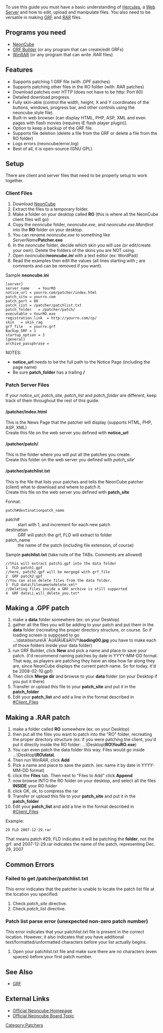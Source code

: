 {{infobox/software
|heading=[[Image:neoncube-oobe.png|250px]]<br>Neoncube after basic configuration with default skin.
|developer=Ansell "Cliffe" Cruz
|version=1.2 / December 21, 2006
|os=Windows NT/2000/XP/Vista/7
|lang=English
|type=Patch Client
|license=GPL 2 (open source)
|web=http://patch.neon-cube.net/ {{dead link}}
}}
To use this guide you must have a basic understanding of [[Hercules]], a [[wikipedia:Web_Server|Web Server]] and how to edit, upload and manipulate files. You also need to be versatile in making [[GRF]] and [[wikipedia:RAR_(file_format)|RAR]] files.

==Programs you need==
* [http://www.paradox924x.com/mirrors.html NeonCube]
* [http://www.grfbuilder.com/#download GRF Builder] (or any program that can create/edit GRFs)
* [http://www.rarlab.com/download.htm WinRAR] (or any program that can write .RAR files)

==Features==
* Supports patching 1 GRF file (with .GPF patches)
* Supports patching other files in the RO folder (with .RAR patches)
* Download patches over HTTP (does not have to be http: Port 80)
* Detailed download progress.
* Fully skin-able (control the width, height, X and Y coordinates of the buttons, windows, progress bar, and other controls using the neoncube.style file).
* Built-in web browser (can display HTML, PHP, ASP, XML and even pages with flash movies (requires IE flash player plugin)).
* Option to keep a backup of the GRF file.
* Supports file deletion (delete a file from the GRF or delete a file from the RO folder)
* Logs errors (neoncube/error.log)
* Best of all, it is open-source (GNU GPL).

==Setup==
There are client and server files that need to be properly setup to work together.
===Client Files===
# Download [http://patch.neon-cube.net/index.php?page=download NeonCube] {{dead link}}
# Extract the files to a temporary folder.
# Make a folder on your desktop called '''RO''' (this is where all the NeonCube client files will go)
# Copy the ''neoncube'' folder, ''neoncube.exe'', and ''neoncube.exe.Manifest'' into the '''RO''' folder on your desktop.
# You can rename ''neoncube.exe'' to something like ''ServerName'''''Patcher.exe'''
# In the ''neoncube'' folder, decide which skin you will use (or edit/create your own).  Delete the folders of the skins you are NOT using.
# Open ''neoncube/'''neoncube.ini''''' with a text editor (ex: WordPad)
# Read the examples then edit the values (all lines starting with ''';''' are comments and can be removed if you want).

Sample '''neoncube.ini'''
 <tt>[server]
 server_name	= YourRO
 notice_url	= yourro.com/patcher/index.html
 patch_site	= yourro.com
 patch_port	= 80
 patch_list	= /patcher/patchlist.txt
 patch_folder	= /patcher/patch/
 executable	= YourRO.exe
 registration_link	= <nowiki>http://yourro.com/cp/</nowiki>
 skin	= skin_rag
 grf_file	= yourro.grf
 Backup_GRF	= 1
 startup_option	= 3
 [general]
 archive_passphrase =</tt>
NOTES: 
* '''notice_url''' needs to be the full path to the Notice Page (including the page name)
* Be sure '''patch_folder''' has a trailing '''/'''


===Patch Server Files===
If your ''notice_url, patch_site, patch_list'' and ''patch_folder'' are different, keep track of them throughout the rest of this guide.
====/patcher/index.html====
This is the News Page that the patcher will display (supports HTML, PHP, ASP, XML)<br>
Create this file on the web server you defined with '''notice_url'''
====/patcher/patch/====
This is the folder where you will put all the patches you create.<br>
Create this folder on the web server you defined with ''patch_site'''
====/patcher/patchlist.txt====
This is the file that lists your patches and tells the NeonCube patcher (client) what to download and where to patch it.<br>
Create this file on the web server you defined with '''patch_site'''

Format:
 patch#<TAB>destination<TAB>patch_name

;patch#
:start with 1, and increment for each new patch
;destination
:GRF will patch the grf, FLD will extract to folder
;patch_name
:the name of the patch (including file extension, of course)
Sample '''patchlist.txt''' (take note of the TABs. Comments are allowed)
 //this will extract patch1.gpf into the data folder
 1	FLD	patch1.gpf
 //here, patch2.gpf will be mergegd with grf_file
 2	GRF	patch2.gpf
 //You can also delete files from the data folder.
 3	FLD	data\filenametodelete.xml*
 //Deleting files inside a GRF archive is still supported
 4	GRF	data\i_will_delete_you.txt*

==Making a .GPF patch==
# make a '''data''' folder somewhere (ex: on your Desktop)
# gather all the files you will be adding to your patch and put them in the '''data''' folder (recreating the proper directory structure, or course. So if loading screen is supposed to go ...\data\texture\À¯ÀúÀÎÅÍÆäÀÌ½º\'''loading00.jpg''' you have to make each of those folders inside your data folder)
# run GRF Builder, click '''New''' and pick a name and place to save your patch. (I'd recommend naming patches by date in YYYY-MM-DD format. That way, as players are patching they have an idea how far along they are, since NeonCube displays the current patch name. So for today, it'd be 2008-02-10.gpf)
# Then click '''Merge dir''' and browse to your '''data''' folder (on your Desktop if you put it there)
# Transfer or upload this file to your '''patch_site''' and put it in the '''patch_folder'''
# Edit your '''patch_list''' and add a line in the format described in [[#Client_Files]]


==Making a .RAR patch==
# make a folder called '''RO''' somewhere (ex: on your Desktop)
# then put all the files you want to patch into the "RO" folder, recreating the proper directory structure (ex: if you were patching the client, you'd put it directly inside the RO folder: ...\Desktop\'''RO\YouRO.exe''')
# You can even patch the data folder this way. Files would go inside ...\Desktop'''\RO\data\'''
# Then run WinRAR, click '''Add'''
# Pick a name and place to save the patch. (ex: name it by date in YYYY-MM-DD format)
# click the '''Files''' tab. Then next to "Files to Add" click '''Append'''
# now browse INTO the RO folder on your desktop, and select all the files '''INSIDE''' your RO folder
# click OK, ok, to compress the rar
# Transfer or upload this file to your '''patch_site''' and put it in the '''patch_folder'''
# Edit your '''patch_list''' and add a line in the format described in [[#Client_Files]]
Example:
 29	FLD	2007-12-29.rar
That means patch #29, FLD indicates it will be patching the '''folder''', not the grf.
and 2007-12-29.rar indicates the name of the patch, representing Dec. 29, 2007

==Common Errors==
===Failed to get /patcher/patchlist.txt===
This error indicates that the patcher is unable to locate the patch list file at the location you specified.
# Check ''patch_site'' directive.
# Check ''patch_list'' directive.

===Patch list parse error (unexpected non-zero patch number)===
This error indicates that your patchlist.txt file is present in the correct location. However, it also indicates that you have additional text/formatted/unformatted characters before your list actually begins.
# Open your patchlist.txt file and make sure there are no characters (even spaces) before your first patch number.


==See Also==
* [[GRF]]

==External Links==
* [http://patch.neon-cube.net/ Official Neoncube Homepage] {{dead link}}
* [http://www.eathena.ws/board/index.php?showtopic=130342 Official Neoncube Board Topic]

[[Category:Patchers]]